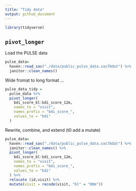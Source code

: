 ```yaml
---
title: "Tidy data"
output: github_document
---
```



```r
library(tidyverse)
```

## `pivot_longer`

Load the PULSE data

```r
pulse_data=
  haven::read_sas("./data/public_pulse_data.sas7bdat") %>% 
  janitor::clean_names()
```

Wide fromat to long format ...

```r
pulse_data_tidy =
  pulse_data %>% 
  pivot_longer(
    bdi_score_bl:bdi_score_12m,
    names_to = "visit",
    names_prefix = "bdi_score_",
    values_to = "bdi"
  )
```

Rewrite, combine, and extend (t0 add a mutate)
```r
pulse_data=
  haven::read_sas("./data/public_pulse_data.sas7bdat") %>% 
  janitor::clean_names() %>% 
  pivot_longer(
    bdi_score_bl:bdi_score_12m,
    names_to = "visit",
    names_prefix = "bdi_score_",
    values_to = "bdi"
  ) %>% 
  relocate (id,visit) %>% 
  mutate(visit = recode(visit, "bl" = "00m"))
```

